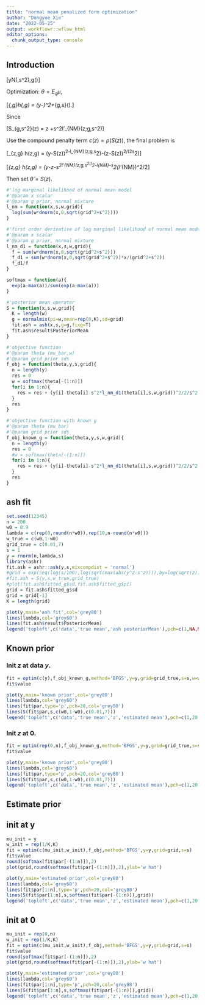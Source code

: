 ```yaml
---
title: "normal mean penalized form optimization"
author: "Dongyue Xie"
date: "2022-05-25"
output: workflowr::wflow_html
editor_options:
  chunk_output_type: console
---
```


## Introduction

\[y\sim N(\mu,s^2),\mu\sim g(\cdot)\]

Optimization: $\theta = E_q\mu$,

\[\min_{\theta,g}h(\theta,g) = \frac{1}{2s^2}(y-\theta)^2+\rho_{g,s}(\theta).\]

Since

\[S_{g,s^2}(z) = z +s^2l'_{NM}(z;g,s^2)\]

Use the compound penalty term $c(z) = \rho(S(z))$, the final problem is

\[\min_{z,g} \tilde h(z,g) = \frac{1}{2s^2}(y-S(z))^2-l_{NM}(z;g,s^2)-(z-S(z))^2/(2s^2)\]

\[\min_{z,g} \tilde h(z,g) = \frac{1}{2s^2}(y-z-s^2l'_{NM}(z;g,s^2))^2-l_{NM}-s^2(l'_{NM})^2/2\]

Then set $\hat\theta = S(z)$. 



```r
#'log marginal likelihood of normal mean model
#'@param x scalar 
#'@param g prior, normal mixture
l_nm = function(x,s,w,grid){
  log(sum(w*dnorm(x,0,sqrt(grid^2+s^2))))
}

#'first order derivative of log marginal likelihood of normal mean model
#'@param x scalar 
#'@param g prior, normal mixture
l_nm_d1 = function(x,s,w,grid){
  f = sum(w*dnorm(x,0,sqrt(grid^2+s^2)))
  f_d1 = sum(w*dnorm(x,0,sqrt(grid^2+s^2))*x/(grid^2+s^2))
  f_d1/f
}

softmax = function(a){
  exp(a-max(a))/sum(exp(a-max(a)))
}

#'posterior mean operator
S = function(x,s,w,grid){
  K = length(w)
  g = normalmix(pi=w,mean=rep(0,K),sd=grid)
  fit.ash = ash(x,s,g=g,fixg=T)
  fit.ash$result$PosteriorMean
}

#'objective function
#'@param theta (mu_bar,w)
#'@param grid prior sds
f_obj = function(theta,y,s,grid){
  n = length(y)
  res = 0
  w = softmax(theta[-(1:n)])
  for(i in 1:n){
    res = res + (y[i]-theta[i]-s^2*l_nm_d1(theta[i],s,w,grid))^2/2/s^2 - l_nm(theta[i],s,w,grid) - s^2*(l_nm_d1(theta[i],s,w,grid))^2/2
  }
  res
}

#'objective function with known g
#'@param theta (mu_bar)
#'@param grid prior sds
f_obj_known_g = function(theta,y,s,w,grid){
  n = length(y)
  res = 0
  #w = softmax(theta[-(1:n)])
  for(i in 1:n){
    res = res + (y[i]-theta[i]-s^2*l_nm_d1(theta[i],s,w,grid))^2/2/s^2 - l_nm(theta[i],s,w,grid) - s^2*(l_nm_d1(theta[i],s,w,grid))^2/2
  }
  res
}
```

## ash fit

```r
set.seed(12345)
n = 200
w0 = 0.9
lambda = c(rep(0,round(n*w0)),rep(10,n-round(n*w0)))
w_true = c(w0,1-w0)
grid_true = c(0.01,7)
s = 1
y = rnorm(n,lambda,s)
library(ashr)
fit.ash = ashr::ash(y,s,mixcompdist = 'normal')
#grid = exp(seq(log(s/100),log(sqrt(max(abs(y^2-s^2)))),by=log(sqrt(2))))
#fit.ash = S(y,s,w_true,grid_true)
#plot(fit.ash$fitted_g$sd,fit.ash$fitted_g$pi)
grid = fit.ash$fitted_g$sd
grid = grid[-1]
K = length(grid)

plot(y,main='ash fit',col='grey80')
lines(lambda,col='grey60')
lines(fit.ash$result$PosteriorMean)
legend('topleft',c('data','true mean','ash posteriorMean'),pch=c(1,NA,NA),lty=c(NA,1,1),col=c('grey80','grey60',1))
```

## Known prior

### Init $z$ at data $y$.

```r
fit = optim(c(y),f_obj_known_g,method='BFGS',y=y,grid=grid_true,s=s,w=w_true)
fit$value
```

```r
plot(y,main='known prior',col='grey80')
lines(lambda,col='grey60')
lines(fit$par,type='p',pch=20,col='grey80')
lines(S(fit$par,s,c(w0,1-w0),c(0.01,7)))
legend('topleft',c('data','true mean','z','estimated mean'),pch=c(1,20,NA,NA),lty=c(NA,NA,1,1),col=c('grey80','grey80','grey60',1))
```


### Init $z$ at 0.

```r
fit = optim(rep(0,n),f_obj_known_g,method='BFGS',y=y,grid=grid_true,s=s,w=w_true)
fit$value
```

```r
plot(y,main='known prior',col='grey80')
lines(lambda,col='grey60')
lines(fit$par,type='p',pch=20,col='grey80')
lines(S(fit$par,s,c(w0,1-w0),c(0.01,7)))
legend('topleft',c('data','true mean','z','estimated mean'),pch=c(1,20,NA,NA),lty=c(NA,NA,1,1),col=c('grey80','grey80','grey60',1))
```

## Estimate prior

## init at y

```r
mu_init = y
w_init = rep(1/K,K)
fit = optim(c(mu_init,w_init),f_obj,method='BFGS',y=y,grid=grid,s=s)
fit$value
round(softmax(fit$par[-(1:n)]),2)
plot(grid,round(softmax(fit$par[-(1:n)]),2),ylab='w hat')
```


```r
plot(y,main='estimated prior',col='grey80')
lines(lambda,col='grey60')
lines(fit$par[1:n],type='p',pch=20,col='grey80')
lines(S(fit$par[1:n],s,softmax(fit$par[-(1:n)]),grid))
legend('topleft',c('data','true mean','z','estimated mean'),pch=c(1,20,NA,NA),lty=c(NA,NA,1,1),col=c('grey80','grey80','grey60',1))
```

## init at 0

```r
mu_init = rep(0,n)
w_init = rep(1/K,K)
fit = optim(c(mu_init,w_init),f_obj,method='BFGS',y=y,grid=grid,s=s)
fit$value
round(softmax(fit$par[-(1:n)]),2)
plot(grid,round(softmax(fit$par[-(1:n)]),2),ylab='w hat')
```


```r
plot(y,main='estimated prior',col='grey80')
lines(lambda,col='grey60')
lines(fit$par[1:n],type='p',pch=20,col='grey80')
lines(S(fit$par[1:n],s,softmax(fit$par[-(1:n)]),grid))
legend('topleft',c('data','true mean','z','estimated mean'),pch=c(1,20,NA,NA),lty=c(NA,NA,1,1),col=c('grey80','grey80','grey60',1))
```







